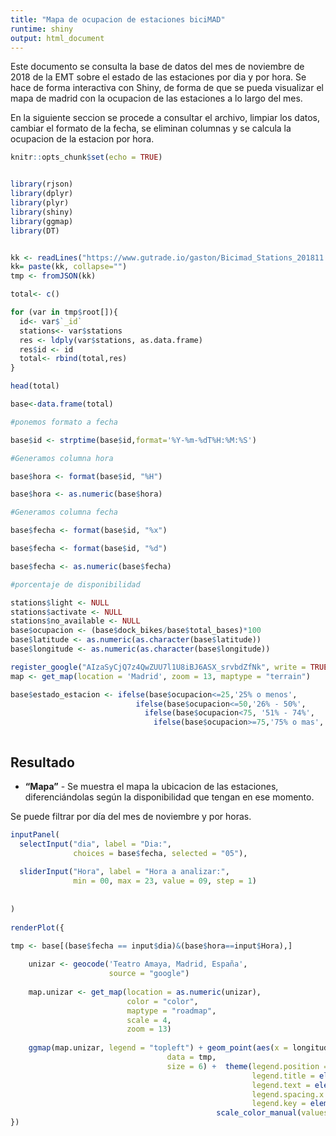```yaml
---
title: "Mapa de ocupacion de estaciones biciMAD"
runtime: shiny
output: html_document
---
```


Este documento se consulta la base de datos del mes de noviembre de 2018 de la EMT sobre el estado de las estaciones por dia y por hora. Se hace de forma interactiva con Shiny, de forma de que se pueda visualizar el mapa de madrid con la ocupacion de las estaciones a lo largo del mes.

En la siguiente seccion se procede a consultar el archivo, limpiar los datos, cambiar el formato de la fecha, se eliminan columnas y se calcula la ocupacion de la estacion por hora.

```r
knitr::opts_chunk$set(echo = TRUE)


library(rjson)
library(dplyr)
library(plyr)
library(shiny)
library(ggmap)
library(DT)


kk <- readLines("https://www.gutrade.io/gaston/Bicimad_Stations_201811.json")
kk= paste(kk, collapse="")
tmp <- fromJSON(kk)

total<- c()

for (var in tmp$root[]){
  id<- var$`_id`
  stations<- var$stations
  res <- ldply(var$stations, as.data.frame)
  res$id <- id
  total<- rbind(total,res)
}

head(total)

base<-data.frame(total)

#ponemos formato a fecha

base$id <- strptime(base$id,format='%Y-%m-%dT%H:%M:%S')

#Generamos columna hora

base$hora <- format(base$id, "%H")

base$hora <- as.numeric(base$hora)

#Generamos columna fecha

base$fecha <- format(base$id, "%x")

base$fecha <- format(base$id, "%d")

base$fecha <- as.numeric(base$fecha)

#porcentaje de disponibilidad

stations$light <- NULL
stations$activate <- NULL
stations$no_available <- NULL
base$ocupacion <- (base$dock_bikes/base$total_bases)*100
base$latitude <- as.numeric(as.character(base$latitude))
base$longitude <- as.numeric(as.character(base$longitude))

register_google("AIzaSyCjQ7z4QwZUU7l1U8iBJ6ASX_srvbdZfNk", write = TRUE)
map <- get_map(location = 'Madrid', zoom = 13, maptype = "terrain")

base$estado_estacion <- ifelse(base$ocupacion<=25,'25% o menos',
                            ifelse(base$ocupacion<=50,'26% - 50%',
                              ifelse(base$ocupacion<75, '51% - 74%',
                                ifelse(base$ocupacion>=75,'75% o mas','R'))))   



```


## Resultado


* **"Mapa"** - Se muestra el mapa la ubicacion de las estaciones, diferenciándolas según la disponibilidad que tengan en ese momento. 

Se puede filtrar por día del mes de noviembre y por horas.

```r
inputPanel(
  selectInput("dia", label = "Dia:",
              choices = base$fecha, selected = "05"),
  
  sliderInput("Hora", label = "Hora a analizar:",
              min = 00, max = 23, value = 09, step = 1)
              
  
)
    
renderPlot({
  
tmp <- base[(base$fecha == input$dia)&(base$hora==input$Hora),]

    unizar <- geocode('Teatro Amaya, Madrid, España', 
                      source = "google")
    
    map.unizar <- get_map(location = as.numeric(unizar),
                          color = "color",
                          maptype = "roadmap",
                          scale = 4,
                          zoom = 13)
    
    ggmap(map.unizar, legend = "topleft") + geom_point(aes(x = longitude, y = latitude,colour=estado_estacion), alpha = .7,
                                   data = tmp,
                                   size = 6) +  theme(legend.position = "top",
                                                      legend.title = element_blank(),
                                                      legend.text = element_text(size = 14),
                                                      legend.spacing.x = unit(0.5, "lines"),
                                                      legend.key = element_rect(colour = "transparent", fill = alpha("red", 0))) + 
                                              scale_color_manual(values=c('#ab0000','#ff6600','#3333ff','#009933')) 
})

```  
  
         





